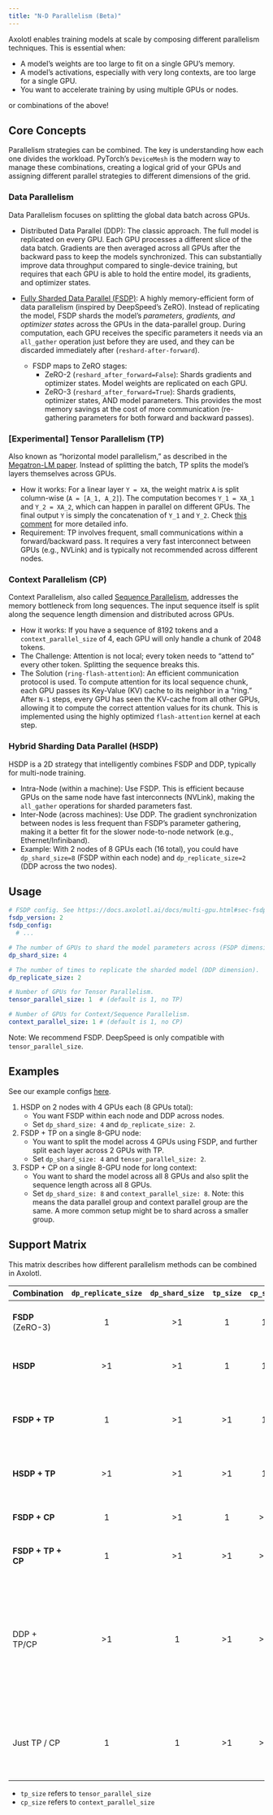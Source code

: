 ```yaml
---
title: "N-D Parallelism (Beta)"
---
```


Axolotl enables training models at scale by composing different parallelism techniques. This is essential when:

- A model's weights are too large to fit on a single GPU's memory.
- A model's activations, especially with very long contexts, are too large for a single GPU.
- You want to accelerate training by using multiple GPUs or nodes.

or combinations of the above!

## Core Concepts

Parallelism strategies can be combined. The key is understanding how each one divides the workload. PyTorch's `DeviceMesh` is the modern way to manage these combinations, creating a logical grid of your GPUs and assigning different parallel strategies to different dimensions of the grid.

### Data Parallelism {#sec-dp}

Data Parallelism focuses on splitting the global data batch across GPUs.

- Distributed Data Parallel (DDP): The classic approach. The full model is replicated on every GPU. Each GPU processes a different slice of the data batch. Gradients are then averaged across all GPUs after the backward pass to keep the models synchronized. This can substantially improve data throughput compared to single-device training, but requires that each GPU is able to hold the entire model, its gradients, and optimizer states.

- [Fully Sharded Data Parallel (FSDP)](multi-gpu.qmd#fully-sharded-data-parallel-(fsdp)): A highly memory-efficient form of data parallelism (inspired by DeepSpeed's ZeRO). Instead of replicating the model, FSDP shards the model's *parameters, gradients, and optimizer states* across the GPUs in the data-parallel group. During computation, each GPU receives the specific parameters it needs via an `all_gather` operation just before they are used, and they can be discarded immediately after (`reshard-after-forward`).
    - FSDP maps to ZeRO stages:
        - ZeRO-2 (`reshard_after_forward=False`): Shards gradients and optimizer states. Model weights are replicated on each GPU.
        - ZeRO-3 (`reshard_after_forward=True`): Shards gradients, optimizer states, AND model parameters. This provides the most memory savings at the cost of more communication (re-gathering parameters for both forward and backward passes).

### [Experimental] Tensor Parallelism (TP) {#sec-tp}

Also known as "horizontal model parallelism," as described in the [Megatron-LM paper](https://arxiv.org/pdf/1909.08053.pdf). Instead of splitting the batch, TP splits the model's layers themselves across GPUs.

- How it works: For a linear layer `Y = XA`, the weight matrix `A` is split column-wise (`A = [A_1, A_2]`). The computation becomes `Y_1 = XA_1` and `Y_2 = XA_2`, which can happen in parallel on different GPUs. The final output `Y` is simply the concatenation of `Y_1` and `Y_2`. Check [this comment](https://github.com/huggingface/transformers/issues/10321#issuecomment-783543530) for more detailed info.
- Requirement: TP involves frequent, small communications within a forward/backward pass. It requires a very fast interconnect between GPUs (e.g., NVLink) and is typically not recommended across different nodes.

### Context Parallelism (CP) {#sec-cp}

Context Parallelism, also called [Sequence Parallelism](sequence_parallelism.qmd), addresses the memory bottleneck from long sequences. The input sequence itself is split along the sequence length dimension and distributed across GPUs.

- How it works: If you have a sequence of 8192 tokens and a `context_parallel_size` of 4, each GPU will only handle a chunk of 2048 tokens.
- The Challenge: Attention is not local; every token needs to "attend to" every other token. Splitting the sequence breaks this.
- The Solution (`ring-flash-attention`): An efficient communication protocol is used. To compute attention for its local sequence chunk, each GPU passes its Key-Value (KV) cache to its neighbor in a "ring." After `N-1` steps, every GPU has seen the KV-cache from all other GPUs, allowing it to compute the correct attention values for its chunk. This is implemented using the highly optimized `flash-attention` kernel at each step.

### Hybrid Sharding Data Parallel (HSDP) {#sec-hsdp}

HSDP is a 2D strategy that intelligently combines FSDP and DDP, typically for multi-node training.

- Intra-Node (within a machine): Use FSDP. This is efficient because GPUs on the same node have fast interconnects (NVLink), making the `all_gather` operations for sharded parameters fast.
- Inter-Node (across machines): Use DDP. The gradient synchronization between nodes is less frequent than FSDP's parameter gathering, making it a better fit for the slower node-to-node network (e.g., Ethernet/Infiniband).
- Example: With 2 nodes of 8 GPUs each (16 total), you could have `dp_shard_size=8` (FSDP within each node) and `dp_replicate_size=2` (DDP across the two nodes).

## Usage

```yaml
# FSDP config. See https://docs.axolotl.ai/docs/multi-gpu.html#sec-fsdp
fsdp_version: 2
fsdp_config:
  # ...

# The number of GPUs to shard the model parameters across (FSDP dimension).
dp_shard_size: 4

# The number of times to replicate the sharded model (DDP dimension).
dp_replicate_size: 2

# Number of GPUs for Tensor Parallelism.
tensor_parallel_size: 1  # (default is 1, no TP)

# Number of GPUs for Context/Sequence Parallelism.
context_parallel_size: 1 # (default is 1, no CP)
```

Note: We recommend FSDP. DeepSpeed is only compatible with `tensor_parallel_size`.

## Examples

::: {.callout-tip}
See our example configs [here](https://github.com/axolotl-ai-cloud/axolotl/tree/main/examples/distributed-parallel).
:::

1.  HSDP on 2 nodes with 4 GPUs each (8 GPUs total):
    - You want FSDP within each node and DDP across nodes.
    - Set `dp_shard_size: 4` and `dp_replicate_size: 2`.

2.  FSDP + TP on a single 8-GPU node:
    - You want to split the model across 4 GPUs using FSDP, and further split each layer across 2 GPUs with TP.
    - Set `dp_shard_size: 4` and `tensor_parallel_size: 2`.

3.  FSDP + CP on a single 8-GPU node for long context:
    - You want to shard the model across all 8 GPUs and also split the sequence length across all 8 GPUs.
    - Set `dp_shard_size: 8` and `context_parallel_size: 8`. Note: this means the data parallel group and context parallel group are the same. A more common setup might be to shard across a smaller group.

## Support Matrix

This matrix describes how different parallelism methods can be combined in Axolotl.

| Combination | `dp_replicate_size` | `dp_shard_size` | `tp_size` | `cp_size` | Status & Notes |
| --- | :---: | :---: |:---:|:---:|---|
| **FSDP** (ZeRO-3) | 1 | >1 | 1 | 1 | ✅ Fully supported. Shards model across all GPUs. |
| **HSDP** | >1 | >1 | 1 | 1 | ✅ Fully supported. FSDP intra-node, DDP inter-node. |
| **FSDP + TP** | 1 | >1 | >1 | 1 | ✅ **2D Parallelism**. Shards the model across a `dp_shard` group, and TP-splits layers within the `tp` group. |
| **HSDP + TP** | >1 | >1 | >1 | 1 | ✅ **3D Parallelism**. A powerful but complex combination. |
| **FSDP + CP** | 1 | >1 | 1 | >1 | ✅ **2D Parallelism**. Combines FSDP with context parallelism. |
| **FSDP + TP + CP**| 1 | >1 | >1| >1| ✅ **3D Parallelism**. Another advanced combination. |
| DDP + TP/CP | >1 | 1 | >1 | >1 | ❌ **Not Supported**. The `ParallelismConfig` explicitly prevents this, as composing pure DDP with TP or CP is currently not supported. You should use FSDP + TP/CP instead (`dp_shard_size > 1`). |
| Just TP / CP | 1 | 1 | >1 | >1 | ✅ Supported. Useful for inference or when the model fits on one GPU but context is too long. |

- `tp_size` refers to `tensor_parallel_size`
- `cp_size` refers to `context_parallel_size`
